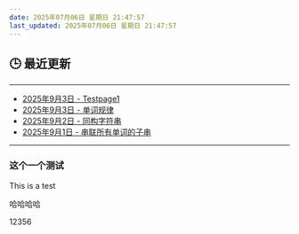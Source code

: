 ```yaml
---
date: 2025年07月06日 星期日 21:47:57
last_updated: 2025年07月06日 星期日 21:47:57
---
```


## 🕒 最近更新

---
- [2025年9月3日 - Testpage1](/docs/mydoc/testpage1)
- [2025年9月3日 - 单词规律](/blog/LeetCode290)
- [2025年9月2日 - 同构字符串](/blog/LeetCode205)
- [2025年9月1日 - 串联所有单词的子串](/blog/LeetCode30)
---

<!-- 其他内容 -->


### 这个一个测试
This is a test

哈哈哈哈


12356
